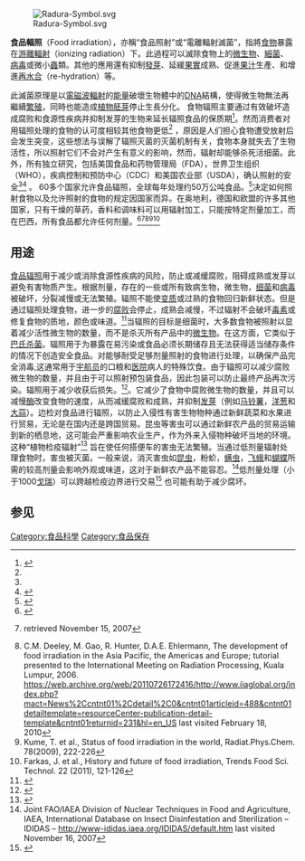 {{expand language|1=en|page=Food irradiation|time=2019-06-21T01:56:35+00:00}}
[[File:Radura-Symbol.svg|right]]

'''食品輻照'''（Food irradiation），亦稱“食品照射”或“電離輻射滅菌”，指將[[食物|食物]]暴露在[[游離輻射|游離輻射]]（ionizing radiation）下。此過程可以滅除食物上的[[微生物|微生物]]、[[細菌|細菌]]、[[病毒|病毒]]或微小[[昆蟲綱|蟲]]類。其他的應用還有抑制[[發芽|發芽]]、延緩[[果實|果實]]成熟、促進[[果汁|果汁]]生產、和增進[[再水合|再水合]]（re-hydration）等。

此滅菌原理是以[[電磁波|電磁波]][[輻射|輻射]]的[[能量|能量]]破壞生物體中的[[DNA|DNA]]結構，使得微生物無法再繼續[[繁殖|繁殖]]，同時也能造成[[植物|植物]][[胚芽|胚芽]]停止生長分化。
食物辐照主要通过有效破坏造成腐败和食源性疾病并抑制发芽的生物来延长辐照食品的保质期<ref name=":1">{{Cite web|url=https://www.fda.gov/Food/IngredientsPackagingLabeling/IrradiatedFoodPackaging/ucm261680.htm|title=Irradiated Food & Packaging - Food Irradiation: What You Need to Know|last=Nutrition|first=Center for Food Safety and Applied|website=www.fda.gov|language=en|access-date=2018-04-14|archive-date=2017-01-29|archive-url=https://web.archive.org/web/20170129042921/http://www.fda.gov/food/ingredientspackaginglabeling/irradiatedfoodpackaging/ucm261680.htm|dead-url=no}}</ref>。然而消费者对用辐照处理的食物的认可度相较其他食物更低<ref name=":1" />
，原因是人们担心食物遭受放射后会发生突变，这些想法与误解了辐照灭菌的灭菌机制有关，食物本身就失去了生物活性，所以照射它们不会对产生有意义的影响，然而，辐射却能够杀死活细菌。此外，所有独立研究，包括美国食品和药物管理局（FDA），世界卫生组织（WHO），疾病控制和预防中心（CDC）和美国农业部（USDA），确认照射的安全<ref name=":1" /><ref>{{cite web|url=https://www.fda.gov/food/resourcesforyou/consumers/ucm261680.htm|title="The FDA's position on irradiation"|accessdate=March 8, 2019|archive-date=2019-04-23|archive-url=https://web.archive.org/web/20190423140212/https://www.fda.gov/Food/ResourcesForYou/Consumers/ucm261680.htm|dead-url=no}}</ref>
。  60多个国家允许食品辐照，全球每年处理约50万公吨食品。<ref name="eurofins">{{cite web |url=http://www.eurofins.com/en/food-feed-testing/food-irradiation.aspx |title=Irradiation testing for correct labelling you can trust |author=<!--Staff writer(s); no by-line.--> |date=January 2015 |website= |publisher=[[Eurofins_Scientific|Eurofins Scientific]] |access-date=February 9, 2015 |archive-date=2016-04-08 |archive-url=https://web.archive.org/web/20160408013534/http://www.eurofins.com/en/food-feed-testing/food-irradiation.aspx |dead-url=no }}</ref>决定如何照射食物以及允许照射的食物的规定因国家而异。在奥地利，德国和欧盟的许多其他国家，只有干燥的草药，香料和调味料可以用辐射加工，只能按特定剂量加工，而在巴西，所有食品都允许任何剂量。<ref>{{cite web |url=http://nucleus.iaea.org/CIR/CIR/FICDB.html |title=Food Irradiation Clearances |publisher=Nucleus.iaea.org |date= |accessdate=March 19, 2014 |archive-date=2012-10-17 |archive-url=https://web.archive.org/web/20121017062325/http://nucleus.iaea.org/CIR/CIR/FICDB.html |dead-url=no }}</ref><ref>{{cite web |url=http://www.mindfully.org/Food/Irradiation-Position-ADA.htm |title=Food irradiation, Position of ADA |publisher=J Am Diet Assoc.  |accessdate=2016-02-05 |deadurl=yes |archiveurl=https://web.archive.org/web/20160216174601/http://www.mindfully.org/Food/Irradiation-Position-ADA.htm |archivedate=February 16, 2016  }} retrieved November 15, 2007</ref><ref name="IMRP2006">C.M. Deeley, M. Gao, R. Hunter, D.A.E. Ehlermann, The development of food irradiation in the Asia Pacific, the Americas and Europe; tutorial presented to the International Meeting on Radiation Processing, Kuala Lumpur, 2006. https://web.archive.org/web/20110726172416/http://www.iiaglobal.org/index.php?mact=News%2Ccntnt01%2Cdetail%2C0&cntnt01articleid=488&cntnt01detailtemplate=resourceCenter-publication-detail-template&cntnt01returnid=231&hl=en_US last visited February 18, 2010</ref><ref name="Kume2009">Kume, T. et al., Status of food irradiation in the world, Radiat.Phys.Chem. 78(2009), 222-226</ref><ref name="Farkas2011">Farkas, J. et al., History and future of food irradiation, Trends Food Sci. Technol. 22 (2011), 121-126</ref>

==用途==
[[食品辐照|食品辐照]]用于减少或消除食源性疾病的风险，防止或减缓腐败，阻碍成熟或发芽以避免有害物质产生。根据剂量，存在的一些或所有致病生物，微生物，[[细菌|细菌]]和[[病毒|病毒]]被破坏，分裂减慢或无法繁殖。辐照不能使[[变质|变质]]或过熟的食物回归新鲜状态。但是通过辐照处理食物，进一步的[[腐败|腐败]]会停止，成熟会减慢，不过辐射不会破坏[[毒素|毒素]]或修复食物的质地，颜色或味道。<ref name="Loaharanu2">{{cite journal|last=Loaharanu|first=Paisan|year=1990|title=Food irradiation: Facts or fiction?.|url=http://www.iaea.org/Publications/Magazines/Bulletin/Bull322/32205784448.pdf|journal=IAEA Bulletin|issue=32.2|pages=44–48|accessdate=March 3, 2014|deadurl=yes|archiveurl=https://web.archive.org/web/20140304152545/http://www.iaea.org/Publications/Magazines/Bulletin/Bull322/32205784448.pdf|archivedate=March 4, 2014}}</ref>当辐照的目标是细菌时，大多数食物被照射以显着减少活性微生物的数量，而不是杀灭所有产品中的[[微生物|微生物]]。在这方面，它类似于[[巴氏杀菌|巴氏杀菌]]。辐照用于为暴露在易污染或食品必须长期储存且无法获得适当储存条件的情况下创造安全食品。对能够耐受足够剂量照射的食物进行处理，以确保产品完全消毒,这通常用于[[宇航员|宇航员]]的口粮和[[医院|医院]]病人的特殊饮食。由于辐照可以减少腐败微生物的数量，并且由于可以照射预包装食品，因此包装可以防止最终产品再次污染。辐照用于减少收获后损失。<ref name=":1">{{Cite web|url=https://www.fda.gov/Food/IngredientsPackagingLabeling/IrradiatedFoodPackaging/ucm261680.htm|title=Irradiated Food & Packaging - Food Irradiation: What You Need to Know|last=Nutrition|first=Center for Food Safety and Applied|website=www.fda.gov|language=en|access-date=2018-04-14}}</ref>。它减少了食物中腐败微生物的数量，并且可以减慢[[酶|酶]]改变食物的速度，从而减缓腐败和成熟，并抑制[[发芽|发芽]]（例如[[马铃薯|马铃薯]]，[[洋葱|洋葱]]和[[大蒜|大蒜]]）。边检对食品进行辐照，以防止入侵性有害生物物种通过新鲜蔬菜和水果进行贸易，无论是在国内还是跨国贸易。昆虫等害虫可以通过新鲜农产品的贸易运输到新的栖息地，这可能会严重影响农业生产，作为外来入侵物种破坏当地的环境。这种“植物检疫辐射”<ref>{{Cite journal| url=http://journals.fcla.edu/flaent/article/view/88667| title=Phytosanitary irradiation: An overview| journal=Florida Entomologist| volume=99| issue=6| pages=1–13| date=2016-11-20| last1=Blackburn| first1=Carl M.| last2=Parker| first2=Andrew G.| last3=Hénon| first3=Yves M.| last4=Hallman| first4=Guy J.| access-date=2019-06-15| archive-date=2018-05-17| archive-url=https://web.archive.org/web/20180517140606/http://journals.fcla.edu/flaent/article/view/88667| dead-url=no}}</ref> 旨在使任何搭便车的害虫无法繁殖。当通过低剂量辐射处理食物时，害虫被灭菌。一般来说，消灭害虫如[[昆虫|昆虫]]，粉蚧，[[螨虫|螨虫]]，[[飞蛾|飞蛾]]和[[蝴蝶|蝴蝶]]所需的较高剂量会影响外观或味道，这对于新鲜农产品不能容忍。<ref>Joint FAO/IAEA Division of Nuclear Techniques in Food and Agriculture, IAEA, International Database on Insect Disinfestation and Sterilization – IDIDAS – http://www-ididas.iaea.org/IDIDAS/default.htm {{Wayback|url=http://www-ididas.iaea.org/IDIDAS/default.htm |date=20100328020125 }} last visited November 16, 2007</ref>低剂量处理（小于1000[[戈瑞|戈瑞]]）可以跨越检疫边界进行交易<ref>{{cite journal| url=http://www.ingentaconnect.com/contentone/sphs/sphr/2015/00000011/00000003/art00008| title=Australia export programmes for irradiated fresh produce to New Zealand| journal=Stewart Postharvest Review| volume=11| issue=3| pages=1–3| doi=10.2212/spr.2015.3.8| year=2015| last1=Murray Lynch And Kevin Nalder| access-date=2019-06-15| archive-date=2019-11-28| archive-url=https://web.archive.org/web/20191128081052/https://www.ingentaconnect.com/contentone/sphs/sphr/2015/00000011/00000003/art00008| dead-url=no}}</ref> 也可能有助于减少腐坏。

==参见==
{{reflist}}

{{食物保存}}

[[Category:食品科學|Category:食品科學]]
[[Category:食品保存|Category:食品保存]]